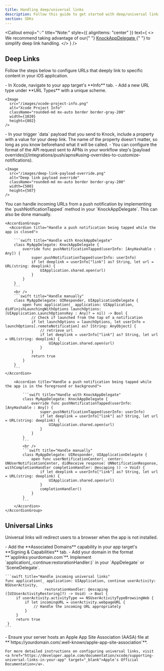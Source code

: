 ```yaml
---
title: Handling deep/universal links
description: Follow this guide to get started with deep/universal linking in the Knock iOS SDK.
section: SDKs
---
```


<Callout
  emoji="💡"
  title="Note:"
  style={{ alignItems: "center" }}
  text={
    <>
      We recommend taking advantage of our{" "}
      <a href="/in-app-ui/ios/sdk/reference#knockappdelegate">
        KnockAppDelegate
      </a>{" "}
      to simplify deep link handling.
    </>
  }
/>

## Deep Links

Follow the steps below to configure URLs that deeply link to specific content in your iOS application.

<Steps titleSize="h3">
  <Step title="Define URL schemes">
    - In Xcode, navigate to your app target's **Info** tab.
    - Add a new URL type under **URL Types** with a unique scheme.

    <Image
      src="/images/xcode-project-info.png"
      alt="Xcode Project Info"
      className="rounded-md mx-auto border border-gray-200"
      width={1020}
      height={802}
    />

  </Step>

  <Step title="Include a deep link in your Knock message payload">
    - In your trigger `data` payload that you send to Knock, include a property with a value for your deep link. The name of the property doesn't matter, so long as you know beforehand what it will be called.
    - You can configure the format of the API request sent to APNs in your workflow step's [payload overrides](/integrations/push/apns#using-overrides-to-customize-notifications).

    <Image
      src="/images/deep-link-payload-override.png"
      alt="Deep link payload override"
      className="rounded-md mx-auto border border-gray-200"
      width={500}
      height={507}
    />

  </Step>

  <Step title="Handle incoming URLs from a push notification">
    You can handle incoming URLs from a push notification by implementing the `pushNotificationTapped` method in your `KnockAppDelegate`. This can also be done manually.

    <AccordionGroup>
      <Accordion title="Handle a push notification being tapped while the app is closed">

        ```swift title="Handle with KnockAppDelegate"
        class MyAppDelegate: KnockAppDelegate {
            override func pushNotificationTapped(userInfo: [AnyHashable : Any]) {
                super.pushNotificationTapped(userInfo: userInfo)
                if let deeplink = userInfo["link"] as? String, let url = URL(string: deeplink) {
                    UIApplication.shared.open(url)
                }
            }
        }
        ```
        <br />
        ```swift title="Handle manually"
        class MyAppDelegate: UIResponder, UIApplicationDelegate {
            open func application(_ application: UIApplication, didFinishLaunchingWithOptions launchOptions: [UIApplication.LaunchOptionsKey : Any]? = nil) -> Bool {
                // Check if launched from the tap of a notification
                if let launchOptions = launchOptions, let userInfo = launchOptions[.remoteNotification] as? [String: AnyObject] {
                    // retrieve url
                    if let deeplink = userInfo["link"] as? String, let url = URL(string: deeplink) {
                        UIApplication.shared.open(url)
                    }
                }
                return true
            }
        }
        ```
    </Accordion>

        <Accordion title="Handle a push notification being tapped while the app is in the foreground or background">

            ```swift title="Handle with KnockAppDelegate"
            class MyAppDelegate: KnockAppDelegate {
                override func pushNotificationTapped(userInfo: [AnyHashable : Any]) {
                    super.pushNotificationTapped(userInfo: userInfo)
                    if let deeplink = userInfo["link"] as? String, let url = URL(string: deeplink) {
                        UIApplication.shared.open(url)
                    }
                }
            }
            ```
            <br />
            ```swift title="Handle manually"
            class MyAppDelegate: UIResponder, UIApplicationDelegate {
                open func userNotificationCenter(_ center: UNUserNotificationCenter, didReceive response: UNNotificationResponse, withCompletionHandler completionHandler: @escaping () -> Void) {
                    if let deeplink = userInfo["link"] as? String, let url = URL(string: deeplink) {
                        UIApplication.shared.open(url)
                    }
                    completionHandler()
                }
            }
            ```
        </Accordion>
    </AccordionGroup>

  </Step>
</Steps>

## Universal Links

Universal links will redirect users to a browser when the app is not installed.

<Steps titleSize="h3">
  <Step title="Enable Associated Domains">
    - Add the **Associated Domains** capability in your app target's **Signing & Capabilities** tab.
    - Add your domain in the format **`applinks:yourdomain.com`**.
  </Step>

  <Step title="Handle incoming links">
    Implement `application(_:continue:restorationHandler:)` in your `AppDelegate` or `SceneDelegate`.

    ```swift title="Handle incoming universal links"
    func application(_ application: UIApplication, continue userActivity: NSUserActivity,
                      restorationHandler: @escaping ([UIUserActivityRestoring]?) -> Void) -> Bool {
         if userActivity.activityType == NSUserActivityTypeBrowsingWeb {
             if let incomingURL = userActivity.webpageURL {
                 // Handle the incoming URL appropriately
             }
         }
         return true
     }
    ```

  </Step>

  <Step title="Server configuration">
    - Ensure your server hosts an Apple App Site Association (AASA) file at **`https://yourdomain.com/.well-known/apple-app-site-association`**.

    For more detailed instructions on configuring universal links, visit <a href="https://developer.apple.com/documentation/xcode/supporting-universal-links-in-your-app" target="_blank">Apple's Official Documentation</a>.

  </Step>
</Steps>
